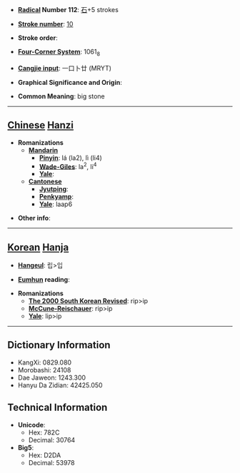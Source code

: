 * '''[[Wiktionary:Chinese radical index| Radical]] Number 112''': [[Wiktionary:Chinese radical index 石|石]]+5 strokes

* '''[[Wiktionary:Chinese total strokes index|Stroke number]]''': [[Wiktionary:Chinese total strokes index 10|10]]

* '''Stroke order''': 

* '''[[Wiktionary:Chinese four corner index|Four-Corner System]]''': 1061<sub>8</sub>

* '''[[Wiktionary:Chinese Cangjie index|Cangjie input]]''': 一口卜廿 (MRYT)

* '''Graphical Significance and Origin''': 

* '''Common Meaning''': big stone

----

== [[Chinese]] [[Hanzi]] ==

* '''Romanizations'''
** '''[[Mandarin]]'''
*** '''[[Pinyin]]''': lá (la2), lì (li4)
*** '''[[Wade-Giles]]''': la<sup>2</sup>, li<sup>4</sup>
*** '''[[Yale]]''': 
** '''[[Cantonese]]'''
*** '''[[Jyutping]]''':
*** '''[[Penkyamp]]''': 
*** '''[[Yale]]''': laap6

* '''Other info''': 

----

== [[Korean]] [[Hanja]] ==

* '''[[Hangeul]]''': 립>입

* '''[[Eumhun]] reading''': 

* '''Romanizations'''
** '''[[The 2000 South Korean Revised Romanization|The 2000 South Korean Revised]]''': rip>ip
** '''[[McCune-Reischauer]]''': rip>ip
** '''[[Yale]]''': lip>ip

----

== Dictionary Information ==

* KangXi: 0829.080
* Morobashi: 24108
* Dae Jaweon: 1243.300
* Hanyu Da Zidian: 42425.050

== Technical Information ==

* '''Unicode''':
** Hex: 782C
** Decimal: 30764
* '''Big5''':
** Hex: D2DA
** Decimal: 53978